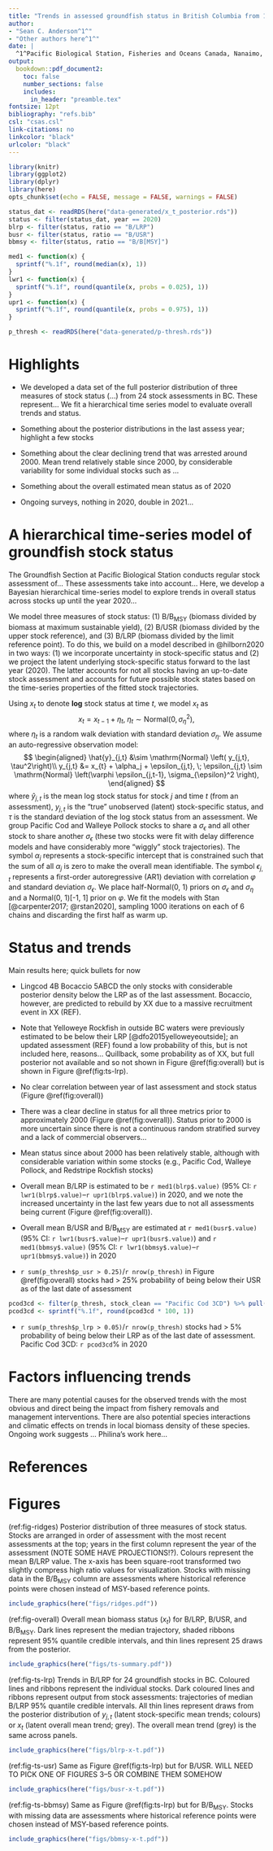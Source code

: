 ```yaml
---
title: "Trends in assessed groundfish status in British Columbia from 1960--2020"
author:
- "Sean C. Anderson^1^"
- "Other authors here^1^"
date: |
  ^1^Pacific Biological Station, Fisheries and Oceans Canada, Nanaimo, BC, V6T 6N7, Canada\
output:
  bookdown::pdf_document2:
    toc: false
    number_sections: false
    includes:
      in_header: "preamble.tex"
fontsize: 12pt
bibliography: "refs.bib"
csl: "csas.csl"
link-citations: no
linkcolor: "black"
urlcolor: "black"
---
```


```r
library(knitr)
library(ggplot2)
library(dplyr)
library(here)
opts_chunk$set(echo = FALSE, message = FALSE, warnings = FALSE)

status_dat <- readRDS(here("data-generated/x_t_posterior.rds"))
status <- filter(status_dat, year == 2020)
blrp <- filter(status, ratio == "B/LRP")
busr <- filter(status, ratio == "B/USR")
bbmsy <- filter(status, ratio == "B/B[MSY]")

med1 <- function(x) {
  sprintf("%.1f", round(median(x), 1))
}
lwr1 <- function(x) {
  sprintf("%.1f", round(quantile(x, probs = 0.025), 1))
}
upr1 <- function(x) {
  sprintf("%.1f", round(quantile(x, probs = 0.975), 1))
}

p_thresh <- readRDS(here("data-generated/p-thresh.rds"))
```

# Highlights

- We developed a data set of the full posterior distribution of three measures
  of stock status (...) from 24 stock assessments in BC. These represent... We
  fit a hierarchical time series model to evaluate overall trends and status.

- Something about the posterior distributions in the last assess year; highlight a few stocks

- Something about the clear declining trend that was arrested around 2000. Mean
  trend relatively stable since 2000, by considerable variability for some
  individual stocks such as ...

- Something about the overall estimated mean status as of 2020

- Ongoing surveys, nothing in 2020, double in 2021...

# A hierarchical time-series model of groundfish stock status

The Groundfish Section at Pacific Biological Station conducts regular stock assessment of...
These assessments take into account...
Here, we develop a Bayesian hierarchical time-series model to explore trends in
overall status across stocks up until the year 2020...

We model three measures of stock status:
(1) B/B~MSY~ (biomass divided by biomass at maximum sustainable yield),
(2) B/USR (biomass divided by the upper stock reference), and
(3) B/LRP (biomass divided by the limit reference point).
To do this, we build on a model described in @hilborn2020 in two ways:
(1) we incorporate uncertainty in stock-specific status and
(2) we project the latent underlying stock-specific status forward to the last year (2020).
The latter accounts for not all stocks having an up-to-date stock assessment
and accounts for future possible stock states based on the time-series properties
of the fitted stock trajectories.

Using $x_t$ to denote **log** stock status at time $t$, we model $x_t$ as
$$
x_t = x_{t-1} + \eta_t, \;
      \eta_t \sim \mathrm{Normal}
      \left( 0, \sigma_{\eta}^2 \right),
$$
where $\eta_t$ is a random walk deviation with standard deviation $\sigma_\eta$.
We assume an auto-regressive observation model:
$$
\begin{aligned}
\hat{y}_{j,t} &\sim \mathrm{Normal} \left( y_{j,t}, \tau^2\right)\\
y_{j,t} &= x_{t} + \alpha_j + \epsilon_{j,t}, \;
      \epsilon_{j,t} \sim \mathrm{Normal}
      \left(\varphi \epsilon_{j,t-1}, \sigma_{\epsilon}^2 \right),
\end{aligned}
$$
where $\hat{y}_{j,t}$ is the mean log stock status for stock $j$
and time $t$ (from an assessment), $y_{j,t}$ is the "true" unobserved (latent) stock-specific status,
and $\tau$ is the standard deviation of the log stock status from an assessment.
We group Pacific Cod and Walleye Pollock stocks to share a $\sigma_{\epsilon}$
and all other stock to share another $\sigma_{\epsilon}$ (these two stocks were
fit with delay difference models and have considerably more "wiggly" stock trajectories).
The symbol $\alpha_j$ represents a stock-specific intercept
that is constrained such that the sum of all $\alpha_j$ is zero to make the overall mean identifiable.
The symbol $\epsilon_{j,t}$ represents a first-order autoregressive (AR1) deviation
with correlation $\varphi$ and standard deviation $\sigma_\epsilon$.
We place half-Normal(0, 1) priors on $\sigma_{\epsilon}$ and $\sigma_{\eta}$
and a Normal(0, 1)[-1, 1] prior on $\varphi$.
We fit the models with Stan [@carpenter2017; @rstan2020], sampling 1000 iterations
on each of 6 chains and discarding the first half as warm up.

# Status and trends

Main results here; quick bullets for now

- Lingcod 4B  Bocaccio 5ABCD the only stocks with considerable posterior
  density below the LRP as of the last assessment. Bocaccio, however, are
  predicted to rebuild by XX due to a massive recruitment event in XX (REF).

- Note that Yelloweye Rockfish in outside BC waters were previously estimated
  to be below their LRP [@dfo2015yelloweyeoutside]; an updated assessment (REF)
  found a low probability of this, but is not included here, reasons...
  Quillback, some probability as of XX, but full posterior not available and so
  not shown in Figure \@ref(fig:overall) but is shown in Figure
  \@ref(fig:ts-lrp).

- No clear correlation between year of last assessment and stock status (Figure
  \@ref(fig:overall))

- There was a clear decline in status for all three metrics prior to
  approximately 2000 (Figure \@ref(fig:overall)). Status prior to 2000 is more
  uncertain since there is not a continuous random stratified survey and a lack
  of commercial observers...

- Mean status since about 2000 has been relatively stable, although with
  considerable variation within some stocks (e.g., Pacific Cod, Walleye
  Pollock, and Redstripe Rockfish stocks)

- Overall mean B/LRP is estimated to be `r med1(blrp$.value)` (95% CI: `r lwr1(blrp$.value)`--`r upr1(blrp$.value)`) in 2020, and we note
  the increased uncertainty in the last few years due to not all assessments
  being current (Figure \@ref(fig:overall)).

- Overall mean B/USR and B/B~MSY~ are estimated at `r med1(busr$.value)` (95% CI: `r lwr1(busr$.value)`--`r upr1(busr$.value)`) and `r med1(bbmsy$.value)` (95% CI: `r lwr1(bbmsy$.value)`--`r upr1(bbmsy$.value)`) in 2020

-  `r sum(p_thresh$p_usr > 0.25)`/`r nrow(p_thresh)` in Figure \@ref(fig:overall) stocks had > 25% probability of being below their USR as of the last
  date of assessment

```r
pcod3cd <- filter(p_thresh, stock_clean == "Pacific Cod 3CD") %>% pull(p_lrp)
pcod3cd <- sprintf("%.1f", round(pcod3cd * 100, 1))
```

- `r sum(p_thresh$p_lrp > 0.05)`/`r nrow(p_thresh)` stocks had > 5% probability of being below their LRP as of the last
  date of assessment. Pacific Cod 3CD: `r pcod3cd`% in 2020

# Factors influencing trends

There are many potential causes for the observed trends with the most obvious
and direct being the impact from fishery removals and management interventions.
There are also potential species interactions and climatic effects on trends in
local biomass density of these species. Ongoing work suggests ... Philina's
work here...

\vspace{6pt}

# References

\vspace{9pt}

<div id="refs"></div>

\clearpage

\setlength{\parindent}{0in}
\setlength{\leftskip}{0pt}
\setlength{\parskip}{6pt}

# Figures

(ref:fig-ridges) Posterior distribution of three measures of stock status.
Stocks are arranged in order of assessment with the most recent assessments at
the top; years in the first column represent the year of the assessment (NOTE
SOME HAVE PROJECTIONS!?). Colours represent the mean B/LRP value. The x-axis
has been square-root transformed two slightly compress high ratio values for
visualization. Stocks with missing data in the B/B~MSY~ column are assessments
where historical reference points were chosen instead of MSY-based reference
points.

```r
include_graphics(here("figs/ridges.pdf"))
```

(ref:fig-overall) Overall mean biomass status ($x_t$) for B/LRP, B/USR, and
B/B~MSY~. Dark lines represent the median trajectory, shaded ribbons represent
95% quantile credible intervals, and thin lines represent 25 draws from the
posterior.

```r
include_graphics(here("figs/ts-summary.pdf"))
```


(ref:fig-ts-lrp) Trends in B/LRP for 24 groundfish stocks in BC. Coloured lines
and ribbons represent the individual stocks. Dark coloured lines and ribbons
represent output from stock assessments: trajectories of median B/LRP 95%
quantile credible intervals. All thin lines represent draws from the posterior
distribution of $y_{j,t}$ (latent stock-specific mean trends; colours) or $x_t$
(latent overall mean trend; grey). The overall mean trend (grey) is the same
across panels.

```r
include_graphics(here("figs/blrp-x-t.pdf"))
```

(ref:fig-ts-usr) Same as Figure \@ref(fig:ts-lrp) but for B/USR. WILL NEED TO
PICK ONE OF FIGURES 3--5 OR COMBINE THEM SOMEHOW

```r
include_graphics(here("figs/busr-x-t.pdf"))
```

(ref:fig-ts-bbmsy) Same as Figure \@ref(fig:ts-lrp) but for B/B~MSY~. Stocks
with missing data are assessments where historical reference points were chosen
instead of MSY-based reference points.

```r
include_graphics(here("figs/bbmsy-x-t.pdf"))
```

